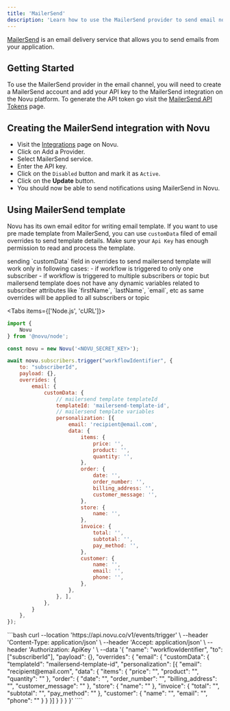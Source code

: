 ```yaml
---
title: 'MailerSend'
description: 'Learn how to use the MailerSend provider to send email notifications using Novu'
---
```



[MailerSend](https://www.mailersend.com/) is an email delivery service that allows you to send emails from your application.

## Getting Started

To use the MailerSend provider in the email channel, you will need to create a MailerSend account and add your API key to the MailerSend integration on the Novu platform. To generate the API token go visit the [MailerSend API Tokens](https://www.mailersend.com/help/managing-api-tokens) page.

## Creating the MailerSend integration with Novu

- Visit the [Integrations](https://dashboard-v2.novu.co/integrations?utm_campaign=docs-mailersend) page on Novu.
- Click on Add a Provider.
- Select MailerSend service.
- Enter the API key.
- Click on the `Disabled` button and mark it as `Active`.
- Click on the **Update** button.
- You should now be able to send notifications using MailerSend in Novu.

## Using MailerSend template

Novu has its own email editor for writing email template. If you want to use pre made template from MailerSend, you can use `customData` filed of email overrides to send template details. Make sure your `Api Key` has enough permission to read and process the template.

<Callout type="info">
  sending `customData` field in overrides to send mailersend template will work only in following cases:
  - if workflow is triggered to only one subscriber 
  - if workflow is triggered to multiple subscribers or topic but mailersend template does not have any dynamic variables related to subscriber attributes like `firstName`, `lastName`, `email`, etc as same overrides will be applied to all subscribers or topic
</Callout>

<Tabs items={['Node.js', 'cURL']}>
<Tab value="Node.js">
```jsx
import {
    Novu
} from '@novu/node';

const novu = new Novu('<NOVU_SECRET_KEY>');

await novu.subscribers.trigger("workflowIdentifier", {
    to: "subscriberId",
    payload: {},
    overrides: {
        email: {
            customData: {
                // mailersend template templateId
                templateId: 'mailersend-template-id',
                // mailersend template variables
                personalization: [{
                    email: 'recipient@email.com',
                    data: {
                        items: {
                            price: '',
                            product: '',
                            quantity: '',
                        },
                        order: {
                            date: '',
                            order_number: '',
                            billing_address: '',
                            customer_message: '',
                        },
                        store: {
                            name: '',
                        },
                        invoice: {
                            total: '',
                            subtotal: '',
                            pay_method: '',
                        },
                        customer: {
                            name: '',
                            email: '',
                            phone: '',
                        },
                    },
                }, ],
            },
        }
    },
});
```
</Tab>
<Tab value="cURL">
```bash
curl --location 'https://api.novu.co/v1/events/trigger' \
--header 'Content-Type: application/json' \
--header 'Accept: application/json' \
--header 'Authorization: ApiKey <NOVU_SECRET_KEY>' \
--data '{
    "name": "workflowIdentifier",
    "to":  ["subscriberId"],
    "payload": {},
    "overrides": {
        "email": {
            "customData": {
                "templateId": "mailersend-template-id",
                "personalization": [{
                    "email": "recipient@email.com",
                    "data": {
                        "items": {
                            "price": "",
                            "product": "",
                            "quantity": ""
                        },
                        "order": {
                            "date": "",
                            "order_number": "",
                            "billing_address": "",
                            "customer_message": ""
                        },
                        "store": {
                            "name": ""
                        },
                        "invoice": {
                            "total": "",
                            "subtotal": "",
                            "pay_method": ""
                        },
                        "customer": {
                            "name": "",
                            "email": "",
                            "phone": ""
                        }
                    }
                }]
            }
        }
    }
}'
````

</Tab>
</Tabs>

